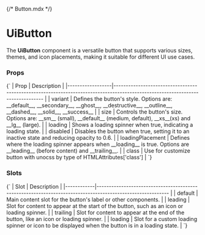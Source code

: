 {/* Button.mdx */}


<Meta of={ButtonStories} name="Docs" />

# UiButton

The **UiButton** component is a versatile button that supports various sizes, themes, and icon placements, making it suitable for different UI use cases.

<Canvas of={ButtonStories.DefaultButton} />

### Props

<Markdown>
  {`
| Prop             | Description                                                                                                                                      |
|------------------|-------------------------------------------------------------------------------------------------------------------------------                   |
| variant          | Defines the button's style. Options are: __default__, __secondary__, __ghost__, __destructive__, __outline__, __dashed__, __solid__, __success__ |
| size             | Controls the button's size. Options are: __sm__ (small), __default__ (medium, default), __xs__(xs) and __lg__ (large).                           |
| loading          | Shows a loading spinner when true, indicating a loading state.                                                                                   |
| disabled         | Disables the button when true, setting it to an inactive state and reducing opacity to 0.6.                                                      |
| loadingPlacement | Defines where the loading spinner appears when __loading__ is true. Options are __leading__ (before content) and __trailing__.                   |
| class            | Use for customize button with unocss by type of HTMLAttributes['class']                                                                          |
`}
</Markdown>

<Canvas of={ButtonStories.ButtonExampleProps} />

### Slots

<Markdown>
  {`
| Slot       | Description                                                                                                |
|------------|----------------------------------------------------------------------------------------------------------- |
| default    | Main content slot for the button's label or other components.                                              |
| leading    | Slot for content to appear at the start of the button, such as an icon or loading spinner.                 |
| trailing   | Slot for content to appear at the end of the button, like an icon or loading spinner.                      |
| loading    | Slot for a custom loading spinner or icon to be displayed when the button is in a loading state.           |
`}
</Markdown>


<Canvas of={ButtonStories.SlottedButton} />

